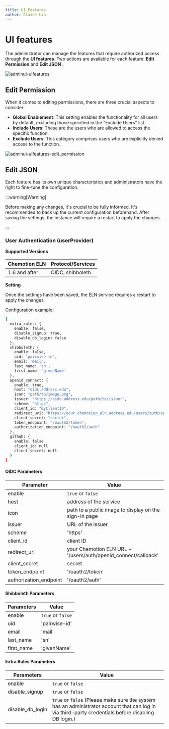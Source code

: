 ```yaml
---
title: UI Features
author: Claire Lin
---
```



# UI features

The administrator can manage the features that require authorized access through the **UI features**. Two actions are available for each feature: **Edit Permission** <FontAwesomeIcon icon={faPenToSquare} /> and **Edit JSON** <FontAwesomeIcon icon={faGear} />.

![adminui-uifeatures](@site/static/img/admin_ui/features.png)

## Edit Permission

When it comes to editing permissions, there are three crucial aspects to consider:

- **Global Enablement**: This setting enables the functionality for all users by default, excluding those specified in the "Exclude Users" list.
- **Include Users**: These are the users who are allowed to access the specific function.
- **Exclude Users**: This category comprises users who are explicitly denied access to the function.

![adminui-uifeatures-edit_permission](@site/static/img/admin_ui/features-permission.gif)

## Edit JSON

Each feature has its own unique characteristics and administrators have the right to fine-tune the configuration.

:::warning[Warning]

Before making any changes, it's crucial to be fully informed. It's recommended to back up the current configuration beforehand. After saving the settings, the instance will require a restart to apply the changes.

:::

### User Authentication (userProvider)

**Supported Versions**

| Chemotion ELN | Protocol/Services |
| ------------- | ----------------- |
| 1.6 and after | OIDC, shibboleth  |

**Setting**

Once the settings have been saved, the ELN service requires a restart to apply the changes.

Configuration example:

```sh
{
  extra_rules: {
    enable: false,
    disable_signup: true,    
    disable_db_login: false  
  },  
  shibboleth: { 
    enable: false,
    uid: 'pairwise-id',
    email: 'mail',
    last_name: 'sn',
    first_name: 'givenName'
  },
  openid_connect: {
    enable: true,
    host: "oidc.address.edu",
    icon: "path/to/image.png",
    issuer: "https://oidc.address.edu/path/to/issuer",
    scheme: "https",
    client_id: "myClientID",
    redirect_uri: "https://your.chemotion_eln.address.edu/users/auth/openid_connect/callback",
    client_secret: "secret",
    token_endpoint: "/oauth2/token",
    authorization_endpoint: "/oauth2/auth"
  },
  github: {
    enable: false
    client_id: null
    client_secret: null
  }
}
```

#### OIDC Parameters

| Parameter              | Value                                                          |
| ---------------------- | -------------------------------------------------------------- |
| enable                 | `true` or `false`                                              |
| host                   | address of the service                                         |
| icon                   | path to a public image to display on the sign-in page          |
| issuer                 | URL of the issuer                                              |
| scheme                 | 'https'                                                        |
| client_id              | client ID                                                      |
| redirect_uri           | your Chemotion ELN URL + '/users/auth/openid_connect/callback' |
| client_secret          | secret                                                         |
| token_endpoint         | '/oauth2/token'                                                |
| authorization_endpoint | '/oauth2/auth'                                                 |

#### Shibboleth Parameters

| Parameters | Value             |
| ---------- | ----------------- |
| enable     | `true` or `false` |
| uid        | 'pairwise-id'     |
| email      | 'mail'            |
| last_name  | 'sn'              |
| first_name | 'givenName'       |

#### Extra Rules Parameters

| Parameters       | Value                                                                                                                                               |
| ---------------- | --------------------------------------------------------------------------------------------------------------------------------------------------- |
| enable           | `true` or `false`                                                                                                                                   |
| disable_signup   | `true` or `false`                                                                                                                                   |
| disable_db_login | `true` or `false` (Please make sure the system has an administrator account that can log in via third-party credentials before disabling DB login.) |
